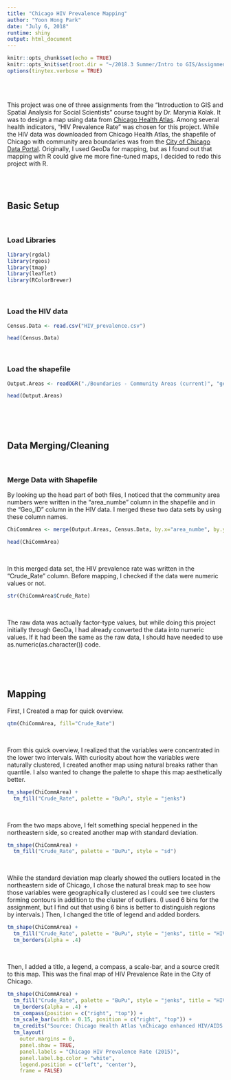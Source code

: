```yaml
---
title: "Chicago HIV Prevalence Mapping"
author: "Yoon Hong Park"
date: "July 6, 2018"
runtime: shiny
output: html_document
---
```


```r
knitr::opts_chunk$set(echo = TRUE)
knitr::opts_knit$set(root.dir = "~/2018.3 Summer/Intro to GIS/Assignment 1")
options(tinytex.verbose = TRUE)
```

<br><br>

This project was one of three assignments from the "Introduction to GIS and Spatial Analysis for Social Scientists" course taught by Dr. Marynia Kolak. It was to design a map using data from [Chicago Health Atlas](https://www.chicagohealthatlas.org/). Among several health indicators, "HIV Prevalence Rate" was chosen for this project. While the HIV data was downloaded from Chicago Health Atlas, the shapefile of Chicago with community area boundaries was from the [City of Chicago Data Portal](https://data.cityofchicago.org/). Originally, I used GeoDa for mapping, but as I found out that mapping with R could give me more fine-tuned maps, I decided to redo this project with R.

<br><br>

## **Basic Setup**

<br>

### **Load Libraries**
```r
library(rgdal)
library(rgeos)
library(tmap)
library(leaflet)
library(RColorBrewer)
```



<br>

### **Load the HIV data**
```r
Census.Data <- read.csv("HIV_prevalence.csv")

head(Census.Data)
```



<br>

### **Load the shapefile**
```r
Output.Areas <- readOGR("./Boundaries - Community Areas (current)", "geo_export_33b739f8-cd83-43f1-a0a4-17c16a5a9d46")

head(Output.Areas)
```



<br><br><br>

## **Data Merging/Cleaning**

<br>

### **Merge Data with Shapefile**

By looking up the head part of both files, I noticed that the community area numbers were written in the "area_numbe" column in the shapefile and in the "Geo_ID" column in the HIV data. I merged these two data sets by using these column names.
```r
ChiCommArea <- merge(Output.Areas, Census.Data, by.x="area_numbe", by.y="Geo_ID")

head(ChiCommArea)
```


<br>

In this merged data set, the HIV prevalence rate was written in the "Crude_Rate" column. Before mapping, I checked if the data were numeric values or not. 

```r
str(ChiCommArea$Crude_Rate)
```


<br>

The raw data was actually factor-type values, but while doing this project initially through GeoDa, I had already converted the data into numeric values. If it had been the same as the raw data, I should have needed to use as.numeric(as.character()) code.


<br><br><br>

## **Mapping**

First, I Created a map for quick overview.

```r
qtm(ChiCommArea, fill="Crude_Rate")
```


<br>

From this quick overview, I realized that the variables were concentrated in the lower two intervals. With curiosity about how the variables were naturally clustered, I created another map using natural breaks rather than quantile. I also wanted to change the palette to shape this map aesthetically better.

```r
tm_shape(ChiCommArea) + 
  tm_fill("Crude_Rate", palette = "BuPu", style = "jenks")
```


<br>

From the two maps above, I felt something special heppened in the northeastern side, so created another map with standard deviation.

```r
tm_shape(ChiCommArea) + 
  tm_fill("Crude_Rate", palette = "BuPu", style = "sd")
```


<br>

While the standard deviation map clearly showed the outliers located in the northeastern side of Chicago, I chose the natural break map to see how those variables were geographically clustered as I could see twe clusters forming contours in addition to the cluster of outliers. (I used 6 bins for the assignment, but I find out that using 6 bins is better to distinguish regions by intervals.) Then, I changed the title of legend and added borders.

```r
tm_shape(ChiCommArea) + 
  tm_fill("Crude_Rate", palette = "BuPu", style = "jenks", title = "HIV Prevalence Rate\n     (per 100,000 people)") + 
  tm_borders(alpha = .4)
```



<br>

Then, I added a title, a legend, a compass, a scale-bar, and a source credit to this map. This was the final map of HIV Prevalence Rate in the City of Chicago.

```r
tm_shape(ChiCommArea) + 
  tm_fill("Crude_Rate", palette = "BuPu", style = "jenks", title = "HIV Prevalence Rate\n     (per 100,000 people)") + 
  tm_borders(alpha = .4) +
  tm_compass(position = c("right", "top")) + 
  tm_scale_bar(width = 0.15, position = c("right", "top")) + 
  tm_credits("Source: Chicago Health Atlas \nChicago enhanced HIV/AIDS Reporting System(eHARS))", align = "left", size = 0.7, position = c("left", "bottom")) +
  tm_layout(
    outer.margins = 0,
    panel.show = TRUE,
    panel.labels = "Chicago HIV Prevalence Rate (2015)",
    panel.label.bg.color = "white",
    legend.position = c("left", "center"), 
    frame = FALSE)
```
